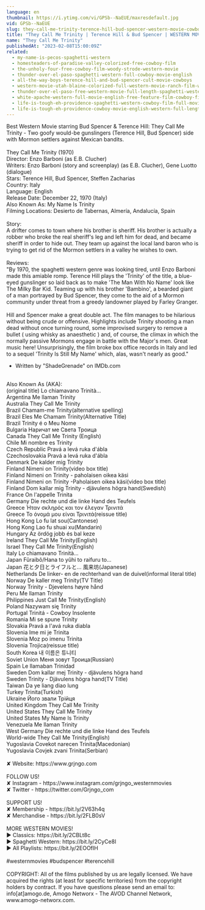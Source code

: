 ```yaml
---
language: en
thumbnail: https://i.ytimg.com/vi/GPSb--NaEUE/maxresdefault.jpg
vid: GPSb--NaEUE
slug: they-call-me-trinity-terence-hill-bud-spencer-western-movie-cowboy-film
title: "They Call Me Trinity | Terence Hill & Bud Spencer | WESTERN MOVIE | Cowboy Film"
name: "They Call Me Trinity"
publishedAt: "2023-02-08T15:00:09Z"
related:
  - my-name-is-pecos-spaghetti-western
  - homesteaders-of-paradise-valley-colorized-free-cowboy-film
  - the-unholy-four-free-cowboy-film-woody-strode-western-movie
  - thunder-over-el-paso-spaghetti-western-full-cowboy-movie-english
  - all-the-way-boys-terence-hill-and-bud-spencer-cult-movie-cowboys
  - western-movie-utah-blaine-colorized-full-western-movie-ranch-film-wild-west
  - thunder-over-el-paso-free-western-movie-full-length-spaghetti-western-full-action-movie
  - white-apache-western-full-movie-english-free-feature-film-cowboy-film
  - life-is-tough-eh-providence-spaghetti-western-cowboy-film-full-movie-english
  - life-is-tough-eh-providence-cowboy-movie-english-western-full-length
---
```


Best Western Movie starring Bud Spencer & Terence Hill: They Call Me Trinity - Two goofy would-be gunslingers (Terence Hill, Bud Spencer) side with Mormon settlers against Mexican bandits.<br />
<br />
They Call Me Trinity (1970)<br />
Director: Enzo Barboni (as E.B. Clucher)<br />
Writers: Enzo Barboni (story and screenplay) (as E.B. Clucher), Gene Luotto (dialogue)<br />
Stars: Terence Hill, Bud Spencer, Steffen Zacharias<br />
Country: Italy<br />
Language: English<br />
Release Date: December 22, 1970 (Italy)<br />
Also Known As: My Name Is Trinity<br />
Filming Locations: Desierto de Tabernas, Almería, Andalucía, Spain <br />
<br />
Story:<br />
A drifter comes to town where his brother is sheriff. His brother is actually a robber who broke the real sheriff's leg and left him for dead, and became sheriff in order to hide out. They team up against the local land baron who is trying to get rid of the Mormon settlers in a valley he wishes to own.<br />
<br />
Reviews:<br />
"By 1970, the spaghetti western genre was looking tired, until Enzo Barboni made this amiable romp. Terence Hill plays the 'Trinity' of the title, a blue-eyed gunslinger so laid back as to make 'The Man With No Name' look like The Milky Bar Kid. Teaming up with his brother 'Bambino', a bearded giant of a man portrayed by Bud Spencer, they come to the aid of a Mormon community under threat from a greedy landowner played by Farley Granger.<br />
<br />
Hill and Spencer make a great double act. The film manages to be hilarious without being crude or offensive. Highlights include Trinity shooting a man dead without once turning round, some improvised surgery to remove a bullet ( using whisky as anaesthetic ) and, of course, the climax in which the normally passive Mormons engage in battle with the Major's men. Great music here! Unsurprisingly, the film broke box office records in Italy and led to a sequel 'Trinity Is Still My Name' which, alas, wasn't nearly as good." <br />
- Written by "ShadeGrenade" on IMDb.com<br />
<br />
Also Known As (AKA):<br />
(original title) Lo chiamavano Trinità...<br />
Argentina Me llaman Trinity<br />
Australia They Call Me Trinity<br />
Brazil Chamam-me Trinity(alternative spelling)<br />
Brazil Eles Me Chamam Trinity(Alternative Title)<br />
Brazil Trinity é o Meu Nome<br />
Bulgaria Наричат ме Света Троица<br />
Canada They Call Me Trinity (English)<br />
Chile Mi nombre es Trinity<br />
Czech Republic Pravá a levá ruka d'ábla<br />
Czechoslovakia Pravá a levá ruka d'ábla<br />
Denmark De kalder mig Trinity<br />
Finland Nimeni on Trinity(video box title)<br />
Finland Nimeni on Trinity - paholaisen oikea käsi<br />
Finland Nimeni on Trinity -Paholaisen oikea käsi(video box title)<br />
Finland Dom kallar mig Trinity - djävulens högra hand(Swedish)<br />
France On l'appelle Trinita<br />
Germany Die rechte und die linke Hand des Teufels<br />
Greece Ήταν σκληρός και τον έλεγαν Τρινιτά<br />
Greece Το όνομά μου είναι Τρινιτά(reissue title)<br />
Hong Kong Lo fu lat sou(Cantonese)<br />
Hong Kong Lao fu shuai xu(Mandarin)<br />
Hungary Az ördög jobb és bal keze<br />
Ireland They Call Me Trinity(English)<br />
Israel They Call Me Trinity(English)<br />
Italy Lo chiamavano Trinità...<br />
Japan Fûraibô/Hana to yûhi to raifuru to...<br />
Japan 花と夕日とライフルと... 風来坊(Japanese)<br />
Netherlands De linker- en de rechterhand van de duivel(informal literal title)<br />
Norway De kaller meg Trinity(TV Title)<br />
Norway Trinity - Djevelens høyre hånd<br />
Peru Me llaman Trinity<br />
Philippines Just Call Me Trinity(English)<br />
Poland Nazywam się Trinity<br />
Portugal Trinitá - Cowboy Insolente<br />
Romania Mi se spune Trinity<br />
Slovakia Pravá a l'avá ruka diabla<br />
Slovenia Ime mi je Trinita<br />
Slovenia Moz po imenu Trinita<br />
Slovenia Trojica(reissue title)<br />
South Korea 내 이름은 튜니티<br />
Soviet Union Меня зовут Троица(Russian)<br />
Spain Le llamaban Trinidad<br />
Sweden Dom kallar mej Trinity - djävulens högra hand<br />
Sweden Trinity - Djävulens högra hand(TV Title)<br />
Taiwan Da ye liang diao lung<br />
Turkey Trinita(Turkish)<br />
Ukraine Його звали Трійця<br />
United Kingdom They Call Me Trinity<br />
United States They Call Me Trinity<br />
United States My Name Is Trinity<br />
Venezuela Me llaman Trinity<br />
West Germany Die rechte und die linke Hand des Teufels<br />
World-wide They Call Me Trinity(English)<br />
Yugoslavia Covekot narecen Trinita(Macedonian)<br />
Yugoslavia Covjek zvani Trinita(Serbian)<br />
<br />
✘ Website: https://www.grjngo.com<br />
<br />
FOLLOW US!<br />
✘ Instagram - https://www.instagram.com/grjngo_westernmovies<br />
✘ Twitter - https://twitter.com/Grjngo_com<br />
<br />
SUPPORT US!<br />
✘ Membership - https://bit.ly/2V63h4q<br />
✘ Merchandise - https://bit.ly/2FLB0sV<br />
<br />
MORE WESTERN MOVIES! <br />
► Classics: https://bit.ly/2CBLt8c <br />
► Spaghetti Western: https://bit.ly/2CyCe8I <br />
► All Playlists: https://bit.ly/2EOOfIH <br />
<br />
#westernmovies #budspencer #terencehill<br />
<br />
COPYRIGHT: All of the films published by us are legally licensed. We have acquired the rights (at least for specific territories) from the copyright holders by contract. If you have questions please send an email to: info[at]amogo.de, Amogo Networx - The AVOD Channel Network, www.amogo-networx.com.